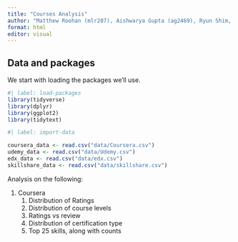 ```yaml
---
title: "Courses Analysis"
author: "Matthew Roohan (mlr287), Aishwarya Gupta (ag2469), Ryun Shim, Helena Xiong"
format: html
editor: visual
---
```


## Data and packages

We start with loading the packages we'll use.

```r
#| label: load-packages
library(tidyverse)
library(dplyr)
library(ggplot2)
library(tidytext)
```

```r
#| label: import-data

coursera_data <- read.csv("data/Coursera.csv")
udemy_data <- read.csv("data/Udemy.csv")
edx_data <- read.csv("data/edx.csv")
skillshare_data <- read.csv("data/skillshare.csv")
```

Analysis on the following:

1.  Coursera
    1.  Distribution of Ratings
    2.  Distribution of course levels
    3.  Ratings vs review
    4.  Distribution of certification type
    5.  Top 25 skills, along with counts
